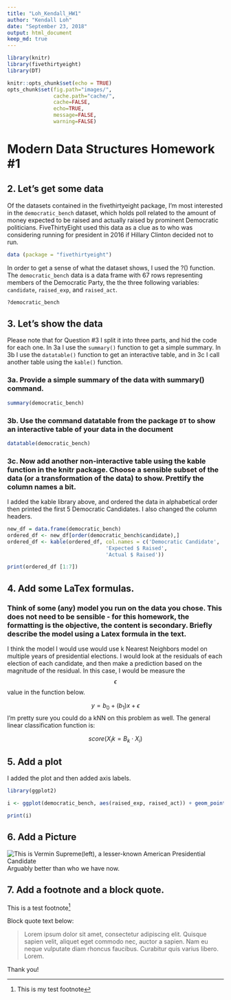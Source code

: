 ```yaml
---
title: "Loh_Kendall_HW1"
author: "Kendall Loh"
date: "September 23, 2018"
output: html_document
keep_md: true
---
```


```r
library(knitr)
library(fivethirtyeight)
library(DT)

knitr::opts_chunk$set(echo = TRUE)
opts_chunk$set(fig.path="images/",
               cache.path="cache/",
               cache=FALSE,
               echo=TRUE,
               message=FALSE,
               warning=FALSE)  
```

# Modern Data Structures Homework #1

## 2. Let's get some data

Of the datasets contained in the fivethirtyeight package, I'm most interested in the `democratic_bench` dataset, which holds poll related to the amount of money expected to be raised and actually raised by prominent Democratic politicians. FiveThirtyEight used this data as a clue as to who was considering running for president in 2016 if Hillary Clinton decided not to run.



```r
data (package = "fivethirtyeight")

```

In order to get a sense of what the dataset shows, I used the ?() function. The `democratic_bench` data is a data frame with 67 rows representing members of the Democratic Party, the the three following variables: `candidate`, `raised_exp`, and `raised_act`. 

```r
?democratic_bench
```

## 3. Let's show the data

Please note that for Question #3 I split it into three parts, and hid the code for each one. In 3a I use the `summary()` function to get a simple summary. In 3b I use the `datatable()` function to get an interactive table, and in 3c I call another table using the `kable()` function.

### 3a. Provide a simple summary of the data with summary() command.
```r

summary(democratic_bench)

```

### 3b. Use the command datatable from the package `DT` to show an interactive table of your data in the document
```r

datatable(democratic_bench)

```

### 3c. Now add another non-interactive table using the kable function in the knitr package. Choose a sensible subset of the data (or a transformation of the data) to show. Prettify the column names a bit.

I added the kable library above, and ordered the data in alphabetical order then printed the first 5 Democratic Candidates. I also changed the column headers.

```r
new_df = data.frame(democratic_bench)
ordered_df <- new_df[order(democratic_bench$candidate),]
ordered_df <- kable(ordered_df, col.names = c('Democratic Candidate',
                                'Expected $ Raised',
                                'Actual $ Raised'))

print(ordered_df [1:7])

```

## 4. Add some LaTex formulas.
### Think of some (any) model you run on the data you chose. This does not need to be sensible - for this homework, the formatting is the objective, the content is secondary. Briefly describe the model using a Latex formula in the text.

I think the model I would use would use k Nearest Neighbors model on multiple years of presidential elections. I would look at the residuals of each election of each candidate, and then make a prediction based on the magnitude of the residual. In this case, I would be measure the $$\epsilon$$ value in the function below.

$$ y = b_0 + (b_1)x + \epsilon $$
I'm pretty sure you could do a kNN on this problem as well. The general linear classification function is:

$$score(X_ik = B_k \cdot X_i)$$


## 5. Add a plot
I added the plot and then added axis labels.


```r
library(ggplot2)

i <- ggplot(democratic_bench, aes(raised_exp, raised_act)) + geom_point() + xlab('Expected $ Raised') + ylab('Actual $ Raised') + ggtitle('Scatter Plot of Democratic Bench Candidates Fundraising')

print(i)
```

## 6. Add a Picture

![This is Vermin Supreme(left), a lesser-known American Presidential Candidate](https://1fkoby17rlj41m4giv3x4cvk-wpengine.netdna-ssl.com/wp-content/uploads/2015/03/SMALL-JIMMY-MAC.jpg)
Arguably better than who we have now.

## 7. Add a footnote and a block quote.

This is a test footnote[^1]


[^1]: This is my test footnote

Block quote text below:


>Lorem ipsum dolor sit amet, consectetur adipiscing elit. Quisque sapien velit, aliquet eget commodo nec, auctor a sapien. Nam eu neque vulputate diam rhoncus faucibus. Curabitur quis varius libero. Lorem.

Thank you!
